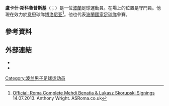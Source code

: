 {{noteTA
|G1=Football
|G2=uefa
|G3=意甲
|1=zh-hans:斯科鲁普斯基;zh-hk:史高盧比斯基;zh-tw:斯科魯普斯基;
}}
{{short description|Polish footballer}}
{{Use dmy dates|date=January 2018}}
{{Infobox football biography
| name = 盧卡什·斯科魯普斯基<br/> Łukasz Skorupski
| image =
| caption = 2017年效力[[羅馬體育俱樂部|羅馬]]的盧卡什·斯科魯普斯基
| fullname = Łukasz Skorupski
| birth_date = {{birth date and age|1991|5|5|df=yes}}
| birth_place = {{POL}}[[扎布熱|扎布熱]]
| height = 1.87 m
| position = [[守門員|守門員]]
| currentclub = [[博洛尼亞足球俱樂部|博洛尼亞]]
| clubnumber = 28
| youthyears1 = 
| youthclubs1 = Pogoń Zabrze
| youthyears2 = 
| youthclubs2 = [[扎布熱礦工|扎布熱礦工]]
| years1 = 2008–2013
| clubs1 = [[扎布熱礦工|扎布熱礦工]]
| caps1 = 56
| goals1 = 0
| years2 = 2010–2011
| clubs2 = → 鲁治拉兹奥克 (外借)
| caps2 = 14
| goals2 = 0
| years3 = 2013–2018
| clubs3 = [[羅馬體育俱樂部|羅馬]]
| caps3 = 6
| goals3 = 0
| years4 = 2015–2017
| clubs4 = → [[恩波利足球俱樂部|恩波利]] (外借)
| caps4 = 66
| goals4 = 0
| years5 = 2018–
| clubs5 = [[博洛尼亞足球俱樂部|博洛尼亞]]
| caps5 = 103
| goals5 = 0
| nationalyears1 = 2011
| nationalteam1 = [[波蘭U-20|波蘭U-20]]
| nationalcaps1 = 3
| nationalgoals1 = 0
| nationalyears2 = 2011–2012
| nationalteam2 = [[波蘭21歲以下國家足球隊|波蘭U-21]]
| nationalcaps2 = 5
| nationalgoals2 = 0
| nationalyears3 = 2012–
| nationalteam3 = [[波蘭國家足球隊|波蘭]]
| nationalcaps3 = 5
| nationalgoals3 = 0
| medaltemplates = 
| club-update = 2021年9月5日
| nationalteam-update = 2021年9月5日
}}

'''盧卡什·斯科魯普斯基'''（{{lang-pl|Łukasz Skorupski}}；{{bd|1991年|5月5日}}）是一位[[波蘭|波蘭]]足球運動員。在場上的位置是守門員。他現在效力於[[意大利足球甲级联赛|意甲]]球隊[[博洛尼亚足球俱乐部|博洛尼亚]]<ref>[http://www.asroma.co.uk/news/transfer-talk/item/23-official-roma-complete-mehdi-benatia-lukasz-skorupski-signings Official: Roma Complete Mehdi Benatia & Lukasz Skorupski Signings] {{webarchive|url=https://web.archive.org/web/20130720034448/http://www.asroma.co.uk/news/transfer-talk/item/23-official-roma-complete-mehdi-benatia-lukasz-skorupski-signings |date=2013-07-20 }} 14.07.2013. Anthony Wright. ASRoma.co.uk</ref>。他也代表[[波蘭國家足球隊|波蘭國家足球隊]]參賽。

==參考資料==
{{Reflist}}

==外部連結==
* {{90minut|10647}}
* {{Soccerway|lukasz-skorupski/67190}}

{{博洛尼亞球員名單}}
{{2020年欧洲足球锦标赛波兰参赛名单}}

{{DEFAULTSORT: Skorupski, Łukasz}}
[[Category:波兰男子足球运动员|Category:波兰男子足球运动员]]
